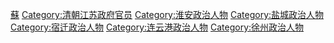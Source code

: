 [[Category:清朝知府|蘇]]
[[Category:清朝江苏政府官员|Category:清朝江苏政府官员]]
[[Category:淮安政治人物|Category:淮安政治人物]]
[[Category:盐城政治人物|Category:盐城政治人物]]
[[Category:宿迁政治人物|Category:宿迁政治人物]]
[[Category:连云港政治人物|Category:连云港政治人物]]
[[Category:徐州政治人物|Category:徐州政治人物]]
